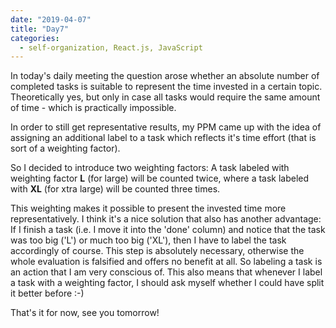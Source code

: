 ---
date: "2019-04-07"
title: "Day7"
categories:
  - self-organization, React.js, JavaScript
---


In today's daily meeting the question arose whether an absolute number of completed tasks is suitable to represent the time invested in a certain topic.
Theoretically yes, but only in case all tasks would require the same amount of time - which is practically impossible.

In order to still get representative results, my PPM came up with the idea of assigning an additional label to a task which reflects it's time effort (that is sort of a weighting factor).

So I decided to introduce two weighting factors:
A task labeled with weighting factor **L** (for large) will be counted twice,
where a task labeled with **XL** (for xtra large) will be counted three times.

This weighting makes it possible to present the invested time more representatively.
I think it's a nice solution that also has another advantage:
If I finish a task (i.e. I move it into the 'done' column) and notice that the task was too big ('L') or much too big ('XL'),
then I have to label the task accordingly of course. This step is absolutely necessary, otherwise the whole evaluation is falsified and offers no benefit at all.
So labeling a task is an action that I am very conscious of. This also means that whenever I label a task with a weighting factor, I should ask myself whether I could have split it better before :-)


That's it for now, see you tomorrow!

